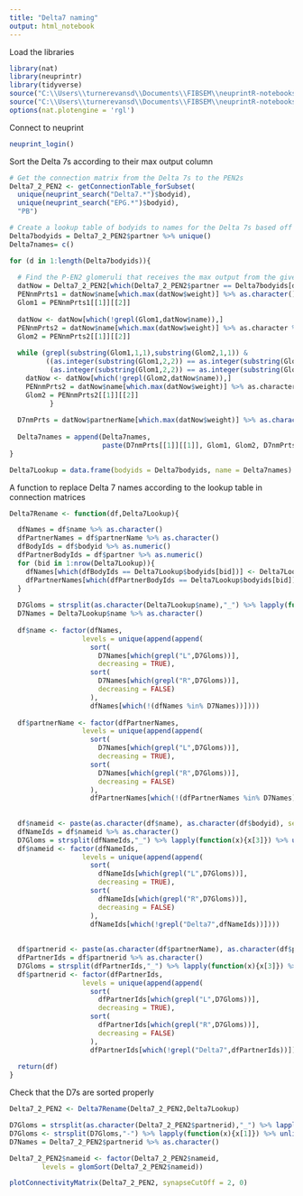 ```yaml
---
title: "Delta7 naming"
output: html_notebook
---
```


Load the libraries
```r
library(nat)
library(neuprintr)
library(tidyverse)
source("C:\\Users\\turnerevansd\\Documents\\FIBSEM\\neuprintR-notebooks\\visualizeConnectivityTables.R")
source("C:\\Users\\turnerevansd\\Documents\\FIBSEM\\neuprintR-notebooks\\neuprintQueryUtils.R")
options(nat.plotengine = 'rgl')
```

Connect to neuprint
```r
neuprint_login()
```

Sort the Delta 7s according to their max output column
```r
# Get the connection matrix from the Delta 7s to the PEN2s
Delta7_2_PEN2 <- getConnectionTable_forSubset(
  unique(neuprint_search("Delta7.*")$bodyid),
  unique(neuprint_search("EPG.*")$bodyid),
  "PB")

# Create a lookup table of bodyids to names for the Delta 7s based off of where they strongly output to the PEN2s
Delta7bodyids = Delta7_2_PEN2$partner %>% unique()
Delta7names= c()

for (d in 1:length(Delta7bodyids)){
  
  # Find the P-EN2 glomeruli that receives the max output from the given D7 and 
  datNow = Delta7_2_PEN2[which(Delta7_2_PEN2$partner == Delta7bodyids[d]),]
  PENnmPrts1 = datNow$name[which.max(datNow$weight)] %>% as.character() %>% strsplit('_')
  Glom1 = PENnmPrts1[[1]][[2]]
  
  datNow <- datNow[which(!grepl(Glom1,datNow$name)),]
  PENnmPrts2 = datNow$name[which.max(datNow$weight)] %>% as.character %>% strsplit('_')
  Glom2 = PENnmPrts2[[1]][[2]]
  
  while (grepl(substring(Glom1,1,1),substring(Glom2,1,1)) &
         ((as.integer(substring(Glom1,2,2)) == as.integer(substring(Glom2,2,2))+1)|
          (as.integer(substring(Glom1,2,2)) == as.integer(substring(Glom2,2,2))-1))) {
    datNow <- datNow[which(!grepl(Glom2,datNow$name)),]
    PENnmPrts2 = datNow$name[which.max(datNow$weight)] %>% as.character %>% strsplit('_')
    Glom2 = PENnmPrts2[[1]][[2]]
          }
  
  D7nmPrts = datNow$partnerName[which.max(datNow$weight)] %>% as.character() %>% strsplit('_')
  
  Delta7names = append(Delta7names,
                       paste(D7nmPrts[[1]][[1]], Glom1, Glom2, D7nmPrts[[1]][[3]], sep = '_'))
}

Delta7Lookup = data.frame(bodyids = Delta7bodyids, name = Delta7names)

```

A function to replace Delta 7 names according to the lookup table in connection matrices
```r

Delta7Rename <- function(df,Delta7Lookup){

  dfNames = df$name %>% as.character()
  dfPartnerNames = df$partnerName %>% as.character()
  dfBodyIds = df$bodyid %>% as.numeric()
  dfPartnerBodyIds = df$partner %>% as.numeric()
  for (bid in 1:nrow(Delta7Lookup)){
    dfNames[which(dfBodyIds == Delta7Lookup$bodyids[bid])] <- Delta7Lookup$name[bid] %>% as.character()
    dfPartnerNames[which(dfPartnerBodyIds == Delta7Lookup$bodyids[bid])] <- Delta7Lookup$name[bid] %>% as.character()
  }
  
  D7Gloms = strsplit(as.character(Delta7Lookup$name),"_") %>% lapply(function(x){x[3]}) %>% unlist()
  D7Names = Delta7Lookup$name %>% as.character()
  
  df$name <- factor(dfNames,
                  levels = unique(append(append(
                    sort(
                      D7Names[which(grepl("L",D7Gloms))],
                      decreasing = TRUE),
                    sort(
                      D7Names[which(grepl("R",D7Gloms))],
                      decreasing = FALSE)
                    ),
                    dfNames[which(!(dfNames %in% D7Names))])))
  
  df$partnerName <- factor(dfPartnerNames,
                  levels = unique(append(append(
                    sort(
                      D7Names[which(grepl("L",D7Gloms))],
                      decreasing = TRUE),
                    sort(
                      D7Names[which(grepl("R",D7Gloms))],
                      decreasing = FALSE)
                    ),
                    dfPartnerNames[which(!(dfPartnerNames %in% D7Names))])))
  
  
  df$nameid <- paste(as.character(df$name), as.character(df$bodyid), sep = "_")
  dfNameIds = df$nameid %>% as.character()
  D7Gloms = strsplit(dfNameIds,"_") %>% lapply(function(x){x[3]}) %>% unlist()
  df$nameid <- factor(dfNameIds,
                  levels = unique(append(append(
                    sort(
                      dfNameIds[which(grepl("L",D7Gloms))],
                      decreasing = TRUE),
                    sort(
                      dfNameIds[which(grepl("R",D7Gloms))],
                      decreasing = FALSE)
                    ),
                    dfNameIds[which(!grepl("Delta7",dfNameIds))])))
  
  
  df$partnerid <- paste(as.character(df$partnerName), as.character(df$partner), sep = "_")
  dfPartnerIds = df$partnerid %>% as.character()
  D7Gloms = strsplit(dfPartnerIds,"_") %>% lapply(function(x){x[3]}) %>% unlist()
  df$partnerid <- factor(dfPartnerIds,
                  levels = unique(append(append(
                    sort(
                      dfPartnerIds[which(grepl("L",D7Gloms))],
                      decreasing = TRUE),
                    sort(
                      dfPartnerIds[which(grepl("R",D7Gloms))],
                      decreasing = FALSE)
                    ),
                    dfPartnerIds[which(!grepl("Delta7",dfPartnerIds))])))
  
  return(df)
}
```


Check that the D7s are sorted properly
```r
Delta7_2_PEN2 <- Delta7Rename(Delta7_2_PEN2,Delta7Lookup)

D7Gloms = strsplit(as.character(Delta7_2_PEN2$partnerid),"_") %>% lapply(function(x){x[3]}) %>% unlist()
D7Gloms <- strsplit(D7Gloms,"-") %>% lapply(function(x){x[1]}) %>% unlist()
D7Names = Delta7_2_PEN2$partnerid %>% as.character()

Delta7_2_PEN2$nameid <- factor(Delta7_2_PEN2$nameid,
        levels = glomSort(Delta7_2_PEN2$nameid))

plotConnectivityMatrix(Delta7_2_PEN2, synapseCutOff = 2, 0)
```